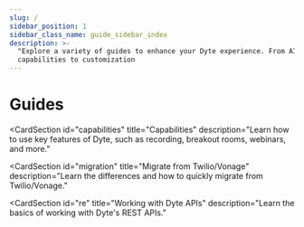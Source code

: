 ```yaml
---
slug: /
sidebar_position: 1
sidebar_class_name: guide_sidebar_index
description: >-
  "Explore a variety of guides to enhance your Dyte experience. From AI
  capabilities to customization
---
```



# Guides

<ProductSection></ProductSection>

<CardSection
  id="capabilities"
  title="Capabilities"
  description="Learn how to use key features of Dyte, such as recording, breakout rooms, webinars, and more."
>
  <Card
    title="Recording"
    to="/guides/capabilities/recording/recording-overview"
    description="Understand Dyte's recording capabilities and record audio, video, whiteboard and other custom elements"
  />
  <Card
    title="Webinar"
    to="/guides/capabilities/webinar/intro-webinar"
    description="Leverage Dyte's Webinar feature for one-to-many events with larger audiences."
  />
  <Card
    title="Webhooks & Events"
    to="/guides/capabilities/webhooks/webhooks-overview"
    description="Utilize webhooks to push real-time updates to your server."
  />
  <Card
    title="Breakout Rooms"
    to="/guides/capabilities/breakoutroom/introduction-breakout-rooms"
    description="Facilitate focused discussions and collaboration with breakout rooms."
  />
  <Card
    title="No Code Integration"
    to="/guides/capabilities/embed"
    description="Integrate Dyte into your project using an iFrame, eliminating the need for SDKs."
  />
  <Card
    title="Export chat"
    to="/guides/capabilities/chat/export-chat-dump"
    description="Retrieve all chat messages of a Dyte meeting through the REST API"
  />
</CardSection>
<CardSection
  id="migration"
  title="Migrate from Twilio/Vonage"
  description="Learn the differences and how to quickly migrate from Twilio/Vonage."
>
  <Card
    title="Migrate from Twilio"
    to="/guides/migration/twilio/concepts-twilio-vs-dyte"
  />
  <Card
    title="Migrate from OpenTok"
    to="/guides/migration/opentok/concepts-opentok-vs-dyte"
  />
</CardSection>
<CardSection
  id="re"
  title="Working with Dyte APIs"
  description="Learn the basics of working with Dyte's REST APIs."
>
  <Card
    title="REST APIs"
    to="/guides/rest-apis/quickstart"
    description="Understand how our REST APIs work and how to get started with them"
  />
</CardSection>

<head>
  <title>Guides Guide</title>
  <meta name="description" content="Explore a variety of guides to enhance your Dyte experience. From AI capabilities to customization, our guides provide valuable insights."/>
</head>
